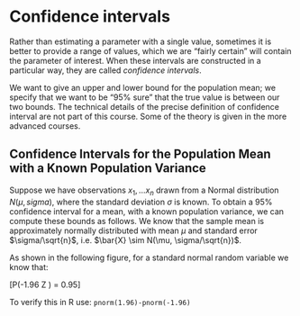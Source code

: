 # Confidence intervals

Rather than estimating a parameter with a single value, sometimes it
is better to provide a range of values, which we are "fairly certain"
will contain the parameter of interest.  When these intervals are
constructed in a particular way, they are called *confidence
intervals*.

We want to give an upper and lower bound for the population mean; we
specify that we want to be "95\% sure" that the true value is between
our two bounds.  The technical details of the precise definition of
confidence interval are not part of this course.  Some of the theory
is given in the more advanced courses.

## Confidence Intervals for the Population Mean with a Known Population Variance

Suppose we have observations $x_1,\ldots x_n$ drawn from a Normal
distribution $N(\mu,sigma)$, where the standard deviation $\sigma$ is
known.  To obtain a 95\% confidence interval for a mean, with a known
population variance, we can compute these bounds as follows.  We know
that the sample mean is approximately normally distributed with mean
$\mu$ and standard error $\sigma/\sqrt{n}$, i.e. $\bar{X} \sim N(\mu,
\sigma/\sqrt{n})$.

As shown in the following figure, for a standard normal random variable we know 
that:

\[P(-1.96 \leq Z \leq 1.96) = 0.95\]

To verify this in R use: ```pnorm(1.96)-pnorm(-1.96)```

